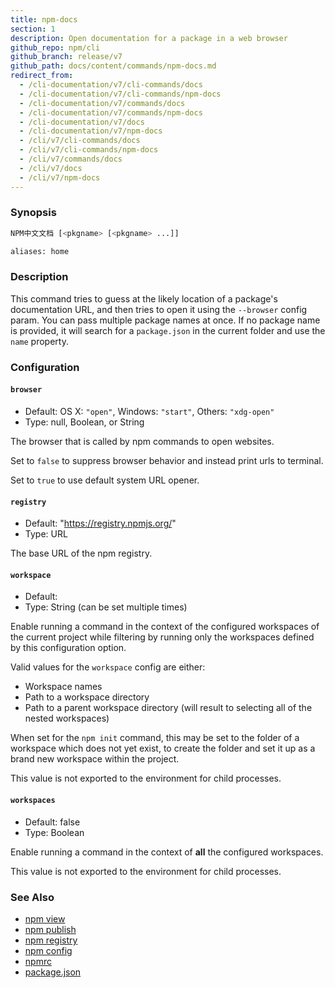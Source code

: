 ```yaml
---
title: npm-docs
section: 1
description: Open documentation for a package in a web browser
github_repo: npm/cli
github_branch: release/v7
github_path: docs/content/commands/npm-docs.md
redirect_from:
  - /cli-documentation/v7/cli-commands/docs
  - /cli-documentation/v7/cli-commands/npm-docs
  - /cli-documentation/v7/commands/docs
  - /cli-documentation/v7/commands/npm-docs
  - /cli-documentation/v7/docs
  - /cli-documentation/v7/npm-docs
  - /cli/v7/cli-commands/docs
  - /cli/v7/cli-commands/npm-docs
  - /cli/v7/commands/docs
  - /cli/v7/docs
  - /cli/v7/npm-docs
---
```


### Synopsis

```bash
NPM中文文档 [<pkgname> [<pkgname> ...]]

aliases: home
```

### Description

This command tries to guess at the likely location of a package's documentation URL, and then tries to open it using the `--browser` config param. You can pass multiple package names at once. If no package name is provided, it will search for a `package.json` in the current folder and use the `name` property.

### Configuration

#### `browser`

- Default: OS X: `"open"`, Windows: `"start"`, Others: `"xdg-open"`
- Type: null, Boolean, or String

The browser that is called by npm commands to open websites.

Set to `false` to suppress browser behavior and instead print urls to terminal.

Set to `true` to use default system URL opener.

#### `registry`

- Default: "https://registry.npmjs.org/"
- Type: URL

The base URL of the npm registry.

#### `workspace`

- Default:
- Type: String (can be set multiple times)

Enable running a command in the context of the configured workspaces of the current project while filtering by running only the workspaces defined by this configuration option.

Valid values for the `workspace` config are either:

- Workspace names
- Path to a workspace directory
- Path to a parent workspace directory (will result to selecting all of the nested workspaces)

When set for the `npm init` command, this may be set to the folder of a workspace which does not yet exist, to create the folder and set it up as a brand new workspace within the project.

This value is not exported to the environment for child processes.

#### `workspaces`

- Default: false
- Type: Boolean

Enable running a command in the context of **all** the configured workspaces.

This value is not exported to the environment for child processes.

### See Also

- [npm view](/cli/v7/commands/npm-view)
- [npm publish](/cli/v7/commands/npm-publish)
- [npm registry](/cli/v7/using-npm/registry)
- [npm config](/cli/v7/commands/npm-config)
- [npmrc](/cli/v7/configuring-npm/npmrc)
- [package.json](/cli/v7/configuring-npm/package-json)
